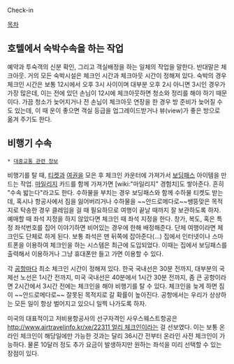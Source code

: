 Check-in

[[목차]]
== 호텔에서 숙박수속을 하는 작업 ==
예약과 투숙객의 신분 확인, 그리고 객실배정을 하는 일체의 작업을 말한다. 반대말은 체크아웃. 거의 모든 숙박시설은 체크인 시간과 체크아웃 시간이 정해져 있다. 숙박의 경우 체크인 시간은 보통 12시에서 오후 3시 사이이며 대부분 오후 2시 아니면 3시인 경우가 가장 많은데, 이는 전에 있던 손님이 12시에 체크아웃하면 청소와 정리를 해야 하기 때문이다. 가끔 청소가 늦어지거나 전 손님이 체크아웃 연장을 한 경우 방 준비가 늦어질 수도 있는데, 이 때 운이 좋으면 객실 등급을 업그레이드받거나 뷰(view)가 좋은 방으로 옮겨 주기도 한다.

== 비행기 수속 ==
 * [[대중교통 관련 정보]]

비행기를 탈 때, [[항공권|티켓]]과 [[여권]]을 모은 후 체크인 카운터에 가져가서 [[보딩패스]] 아이템을 만드는 작업. [[마일리지]] 카드를 함께 가져가면 [wiki:"마일리지" 경험치]도 쌓아준다. 흔히 "수속 밟는다"라고도 한다. 수하물을 부치는 경우 보딩패스와 함께 수하물 티켓도 받는데, 혹시나 항공사에서 짐을 잃어버리거나 수하물을 ~~안드로메다로~~쌩뚱맞은 목적지로 탁송한 경우 클레임을 걸 때 필요하므로 여행이 끝날 때까지 잘 보관하도록 하자. 예매할 때 좌석 지정을 하지 않았다면 체크인 때 좌석 지정을 한다. 창가, 복도, 혹은 특정 좌석번호를 집어 이야기하면 비어있는 경우에 한해 배정해준다. 단체 여행이라면 체크인도 단체로 하게 된다. 보통 좌석은 맨 뒤쪽에 잡아준다(...) 집에서 인터넷이나 스마트폰을 이용하여 체크인을 하는 시스템은 최근에 도입되었다. 이때는 집에서 보딩패스를 출력해서 이용하거나 그냥 휴대폰만 들고 가면 이용할 수 있다.

각 [[공항]]마다 최소 체크인 시간이 정해져 있다. 한국 국내선은 30분 전까지, 대부분의 국제선 노선은 1시간 전까지, 미국 국내선은 40분에서 1시간 30분 전까지, 좀 큰 공항이라면 2시간에서 3시간 전에는 체크인을 해야 비행기를 탈 수 있다. 체크인을 늦게 하면 짐이 ~~안드로메다로~~ 잘못된 목적지로 갈 확률이 높아진다. 공항에서는 우리가 상상하는 모든 일이 항상 벌어지고 있으니 일찍 나가도록 하자.

미국의 대표적이고 저비용항공사의 선구자격인 사우스웨스트항공은 [[http://www.airtravelinfo.kr/xe/22311 얼리 체크인]]이라는 걸 선보였다. 이는 보통 온라인 체크인이 해당일에만 가능한 것과는 달리 36시간 전부터 온라인 사전 체크인이 가능하다. 물론 10달러 정도 추가 요금이 발생하지만 원하는 좌석을 미리 선택할 수 있는 장점이 있다.
